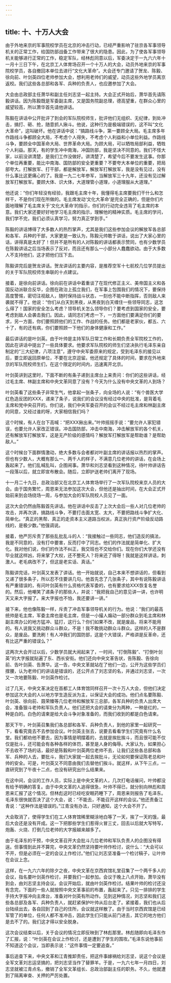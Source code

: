 ```yaml
---
---
---
```

title: 十、十万人大会
---



由于外地来京的军事院校学员在北京的冲击行动，已经严重影响了驻京各军事领导机关的正常工作，给国防部战备工作带来了很大的隐患。因此，为了使各军事领导机关能够进行正常的工作，稳定军队，经林彪同意以后，军委决定于一九六六年十一月十三日下午，在北京工人体育场召开一个十万人的大会，动员外地来京的军事院校学员，各自撤回本单位去进行“文化大革命”。大会还专门邀请了贺龙、陈毅、徐向前、叶剑英四位老帅参加大会，想利用老帅们的威望，动员这些外地学员离京返校。我们这些各总部和各军、兵种的负责人，也应邀参加了大会。

大会由总政部主任萧华和副主任刘志坚一起主持。大会正式开始后，萧华首先请陈毅讲话。因为陈毅既是军委副主席，又是国务院副总理，德高望重，在群众心里的威望较高，所以萧华首先请他讲话。

陈毅在讲话中公开批评了到会的军队院校师生，批评他们无组织、无纪律，到处冲击，搞打、砸、抢，随意抓人揪斗。他说，这种行为是极端错误的，这不叫“文化大革命”，这叫破坏。他在讲话中说：“搞路线斗争，第一要顾全大局。毛主席多年作路线斗争都顾全大局，不考虑个人得失，不考虑个人利益和小单位利益。作路线斗争，要顾全中国革命大局、世界革命大局。为顾大局，可以牺牲局部利益，牺牲个人利益。那天，有的学生冲中南海，冲国防部，我是坚决不同意的。我们不怪大家，以前没讲清楚，是我们工作没做好。讲清楚了，希望今后不要发生这事。你那个单位再重要，能比中南海、国防部的安全更重要？不要夸大本单位的重要，把局部夸大。打解放军、打干部，都是解放军，解放军打解放军，我是没有见过，没有什么事比这更痛心的了。我是一九二七年参军，当解放军三十九年，还没有见过解放军打解放军。要顾大体、识大体，大道理管小道理，小道理服从大道理。”

他还说：“你们年轻没有经验，我跟毛主席十年，我懂得毛主席要我们干什么和怎样干，不是你们现在所做的。毛主席发动‘文化大革命’是完全正确的，但是你们片面地理解了毛主席关于‘文化大革命’的指示，你们的行动完全违背了毛主席的本意。我们大家还要好好地学习毛主席的指示，理解他的精神实质。毛主席的学问，我们学不完，我们必须认真学习，努力真正学到手。”

陈毅的讲话博得了大多数人的热烈掌声，尤其是我们这些参加会议的解放军各总部和各军、兵种的干部，大家更是一致认为，陈毅元帅敢于讲话，说出了大家心里的话，讲得真是太好了！但并不是所有的人对陈毅的讲话都表示赞同，也有少数学员在陈毅讲话之后当场表示了反对，而且还有那么一小部分人蠢蠢欲动。由于大多数人不支持他们，这才把他们压下去。

陈毅讲完后是贺龙讲话。贺龙讲话的主要内容，是推荐空军十七航校几位学员提出的关于军队院校师生串联的十点建议。

接着，是徐向前讲话。徐向前在讲话中着重谈了在现代修正主义、美帝国主义和各国反动派联合反华，企图在政治上孤立我们，在军事上包围我们的情况下，要保持高度警惕，密切注视敌人，随时保持战斗状态，一刻也不能中断指挥，否则敌人来袭就不得了。他说：“你们从白天到黑夜，从黑夜到白天缠住一些领导同志，这怎么得了！国家的安全怎么考虑？领导机关怎么领导你们？要考虑到国家的安全，要考虑到敌人会袭击我们。因此，请同志们考虑一下，一方面他们要满足你们的要求，另一方面，你们要照顾他们的工作、作战的任务。他们都是老家伙，都五、六十了，有的还有病，你们要照顾一下他们的身体健康和工作。”

最后讲话的是叶剑英。由于叶帅是主持军队日常工作和长期负责全军院校工作的，因此在讲话中提出了一些具体要求。他要求军队院校的师生们坚决执行毛泽东亲自制定的“三大纪律，八项注意”，遵守中央军委原来的规定，受到毛泽东的接见以后，要立即返回原单位，不要在北京逗留。他还规定了具体的时间，要求在外地来京的军队院校师生们，在这个限定的时间内，迅速离开北京。

叶剑英讲到这里时，下面不断的有条子递到主席台上来责问：你们的这些讲话，经过毛主席、林副主席和中央文革同意了没有？今天为什么没有中央文革的人到场？

叶剑英看了这些条子非常生气，他拿起一张条子，向全场的人说：“有个兽医大学红色造反团的XXX，递来了条子，说我们的会议没有经过中央的批准，是背着毛主席和党中央召开的。你们说，我们中央军委召开的会议不经过毛主席和林副主席的同意，又经过谁的呀，大家相信我们吗？

这个时候，有人在台下高喊：“把XXX揪出来。”叶帅摇摇手说：“要允许人家犯错误，也要允许人家改正错误。冲击国防部，冲击中南海，冲击解放军的各个机关，还有解放军打解放军，这是无产阶级的感情吗？解放军打解放军是帮助谁？是帮助敌人。”

这个时候台下面群情激动，绝大多数与会者都对叶副主席的讲话报以热烈的掌声。但也有少数人，大概有那么一、两千人的样子，不满意几位老帅的讲话，在会场上轰起来了。他们乱喊乱叫，企图闹事。萧华和刘志坚看到这种情况，待叶帅讲话告一段落以后，就立即宣布散会。随后，立即护送老帅们离开了现场。

十一月二十九日，总政治部又在北京工人体育场举行了一次军队院校来京人员的大会。由于国务繁忙，周恩来无法参加这次大会，但他还是抽出时间，在大会正式开始前来到会场绕场一周，与参加大会的军队院校人员见了一面。

这次大会仍然由陈毅首先讲话。他在讲话中反击了上次大会后一些人对几位老帅的攻击，并再次讲，搞路线斗争，不要打击面太宽、太大，不要把路线斗争扩大化、简单化。“真正的黑帮、真正的走资本主义道路当权派，真正执行资产阶级反动路线的，是极少数。”他强调说。

接着，他严厉斥责了那些乱批乱斗的人：“我接触过一些同志，他们造反的搞法，我是不同意的，没有打中要害，反而打中了同志。他们的作法就是简单化、扩大化。我对他们说，你们的作法不纠正，我交班也不交给你们。现在你们大学还没有毕业就这样凶，将来掌了大权，还不整死人？将来还了得呀！我就是这样讲话，刺激人。老毛病改不了，但这是老实话、真话。”

陈毅讲完话，叶剑英又发表了讲话。他一开始就说，自己本来不想讲话的，但看到又递了很多条子，所以忍不住要讲几句。他首先念了几张条子，其中有说陈毅讲话有严重错误的，有问叶剑英有什么资格代表军委的，也有要求给XXX恢复名誉的。然后，他嘲笑了递条子的那些人，并说：“我把我自己的意见讲一讲，也许明天又来大字报了。来大字报也不怕，我还要讲一讲。”

接下来，他也像陈毅一样，斥责了冲击军事领导机关的行为。他说：“我们的最高统帅是毛主席，军委主席也是毛主席，但是一小撮人煽动一部分群众到毛主席和林副主席办公的地方猛冲、猛打，这行么？你们如果不改，就是废品，将来不能用的。有人说我又挑动群众斗群众，不是！我不敢挑动群众斗群众。这样的人不是群众，是废品，要洗刷！有人冲我们的国防部，这是个大错误，严格讲是反革命，还有比这严重的错误么？”

这两次大会开过以后，少数学员就大闹起来了，一时间，“打倒陈毅”、“打倒叶剑英”的大字报就贴遍了东、西长安街。他们还向中央文革告状，告陈毅、告徐向前、告叶剑英、告萧华。这一告，中央文革就站在了他们一边，公开为这些学员们撑腰，认为老帅们的讲话是错误的，还公开点了刘志坚的名，并通过刘志坚，一次又一次地要陈毅、叶剑英作检讨。

过了几天，中央文革决定在首都工人体育馆同样召开一次十万人大会，但他们决定参加这次大会的人以地方学生造反派为主，以保证大会的成功。他们点名要陈毅、叶剑英、徐向前、聂荣臻等几位老帅和解放军三总部，各军兵种的负责人出席大会，准备狠斗老帅和军队负责人。他们还把大会的请柬分为两种，一种是红的，一种是白的。白色的请柬是给大会斗争对象准备的，而我们收到的都是白色请柬。

那天下午，叶剑英召集我们各总部和各军、兵种负责人，到他的家里一起研究一下，看看究竟去不去参加会议。叶剑英主张去，说要去看看学生们究竟有什么名堂。我们都劝他不要去，因为事情是明摆着的，去就是挨批挨斗，而且很可能不仅仅是批斗，还可能会有各种各样的体罚，甚至是人身的侮辱。大家认为，如果担心不去收不了场的话，最好是陈毅和叶剑英两位老帅不去，让我们这些各总部和各军、兵种的人去，要批斗，我们大家就一起去挨批斗，无论如何要保证陈老总和叶帅的安全。可是，叶剑英又不同意由我们去替他们挨斗。就这样，从下午三点，一直研究到了午夜十二点，也没有研究出什么结果来。

在这中间，会议的工作人员，实际上是中央文革的人，几次打电话催问，叶帅都没有给予明确的答复。由于中央文革的人追得很急，叶帅不得已，就分别向林彪和周恩来汇报了这个情况。但林彪这时已经吃安眠药睡下了，周恩来则报告了毛泽东。毛泽东很快就否决了这个大会，说：“不能去，不能召开这样的会议。”他还责备江青说：“这种作法是错误的。”江青没有办法，只好通知，这个大会不开了。

大会取消了，使得学生们在工人体育馆稀里糊涂地白等了一天，挨了一天的饿，最后大会还是没有开成。这一下把那些学生们惹得火冒三丈，回去以后就大写特写，炮轰、火烧、打倒几位老帅的大字报越来越多了。

由于毛泽东的干预，中央文革召开大会批斗几位老帅和军队负责人的企图没有得逞。但事情到此并不算完，中央文革仍然坚持要叶帅作检讨，说什么：“大会可以不开，但是必须在一定的会议上作检讨。”他们让刘志坚准备一个检讨稿子，让叶帅在会议上念。

这样，在一九六六年的除夕之夜，中央文革在京西宾馆礼堂召集了一个两千多人的会议，指名要叶剑英作检讨，并要我们一起参加。会议于晚上八点开始，萧华没有到会，由刘志坚主持会议。会议开始后，就由叶剑英作检讨。结果叶帅的检讨还没有念完，下面的一些人就按照中央文革事前的布置，轰起来了。只见一排排的学生手持大字报冲向主席台，准备对叶剑英有所动作。见到这种情况，刘志坚和我们这些各总部及各军、兵种负责人，就赶紧保护叶帅从后台走了。紧接着，我们也从后台陆续出去，各自回到了自己的住所，会议就这样散了。由于当时京西宾馆是已经军管了的单位，任何人都不准冲击，因此学生们只能从前门进去，其它的地方他们是去不了的。我们这才得以安全脱身。

这次会议结束以后，关于会议的情况立即反映到了林彪那里。林彪随即向毛泽东作了汇报，说：“叶剑英在会议上作检讨，还是遭到了学生的围攻。”毛泽东说他事前不知道这个会议，当即表示说：“这件事情一定要追查。”

事后追查下来，中央文革和江青推卸责任，把这件事嫁祸给刘志坚，说这个会议是全军文革刘志运坚搞的，把刘志坚当作了替罪羊。于是，一九六七年一月四日，刘志坚就被江青点名，撤销了全军文革组长、总政治部副主任的职务。不久，他就遭到了隔离审查、关押的严厉处置。